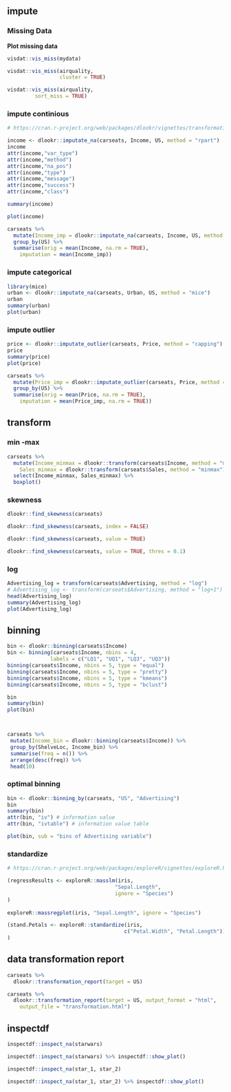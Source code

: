 ## impute


### Missing Data


**Plot missing data**

```r
visdat::vis_miss(mydata)
```



```r
visdat::vis_miss(airquality,
                 cluster = TRUE)
```


```r
visdat::vis_miss(airquality,
         sort_miss = TRUE)
```


### impute continious


```r
# https://cran.r-project.org/web/packages/dlookr/vignettes/transformation.html

income <- dlookr::imputate_na(carseats, Income, US, method = "rpart")
income
attr(income,"var_type")
attr(income,"method")
attr(income,"na_pos")
attr(income,"type")
attr(income,"message")
attr(income,"success")
attr(income,"class")

summary(income)

plot(income)
```



```r
carseats %>%
  mutate(Income_imp = dlookr::imputate_na(carseats, Income, US, method = "knn")) %>%
  group_by(US) %>%
  summarise(orig = mean(Income, na.rm = TRUE),
    imputation = mean(Income_imp))
```


### impute categorical

```r
library(mice)
urban <- dlookr::imputate_na(carseats, Urban, US, method = "mice")
urban 
summary(urban)
plot(urban)
```



### impute outlier

```r
price <- dlookr::imputate_outlier(carseats, Price, method = "capping")
price
summary(price)
plot(price)
```


```r
carseats %>%
  mutate(Price_imp = dlookr::imputate_outlier(carseats, Price, method = "capping")) %>%
  group_by(US) %>%
  summarise(orig = mean(Price, na.rm = TRUE),
    imputation = mean(Price_imp, na.rm = TRUE))
```





## transform


### min -max 

```r
carseats %>% 
  mutate(Income_minmax = dlookr::transform(carseats$Income, method = "minmax"),
    Sales_minmax = dlookr::transform(carseats$Sales, method = "minmax")) %>% 
  select(Income_minmax, Sales_minmax) %>% 
  boxplot()
```


### skewness


```r
dlookr::find_skewness(carseats)

dlookr::find_skewness(carseats, index = FALSE)

dlookr::find_skewness(carseats, value = TRUE)

dlookr::find_skewness(carseats, value = TRUE, thres = 0.1)
```


### log

```r
Advertising_log = transform(carseats$Advertising, method = "log")
# Advertising_log <- transform(carseats$Advertising, method = "log+1")
head(Advertising_log)
summary(Advertising_log)
plot(Advertising_log)
```



## binning

```r
bin <- dlookr::binning(carseats$Income)
bin <- binning(carseats$Income, nbins = 4,
              labels = c("LQ1", "UQ1", "LQ3", "UQ3"))
binning(carseats$Income, nbins = 5, type = "equal")
binning(carseats$Income, nbins = 5, type = "pretty")
binning(carseats$Income, nbins = 5, type = "kmeans")
binning(carseats$Income, nbins = 5, type = "bclust")

bin
summary(bin)
plot(bin)



carseats %>%
 mutate(Income_bin = dlookr::binning(carseats$Income)) %>%
 group_by(ShelveLoc, Income_bin) %>%
 summarise(freq = n()) %>%
 arrange(desc(freq)) %>%
 head(10)

```






### optimal binning

```r
bin <- dlookr::binning_by(carseats, "US", "Advertising")
bin
summary(bin)
attr(bin, "iv") # information value 
attr(bin, "ivtable") # information value table

plot(bin, sub = "bins of Advertising variable")

```


### standardize


```r
# https://cran.r-project.org/web/packages/exploreR/vignettes/exploreR.html

(regressResults <- exploreR::masslm(iris,
                                   "Sepal.Length",
                                   ignore = "Species")
)
 
exploreR::massregplot(iris, "Sepal.Length", ignore = "Species")

(stand.Petals <- exploreR::standardize(iris,
                                      c("Petal.Width", "Petal.Length"))
)
```






## data transformation report


```r
carseats %>%
  dlookr::transformation_report(target = US)

carseats %>%
  dlookr::transformation_report(target = US, output_format = "html", 
    output_file = "transformation.html")

```



## inspectdf

```r
inspectdf::inspect_na(starwars)

inspectdf::inspect_na(starwars) %>% inspectdf::show_plot()

inspectdf::inspect_na(star_1, star_2)

inspectdf::inspect_na(star_1, star_2) %>% inspectdf::show_plot()
```



<!-- References: -->
<!-- Multiple imputation support in Finalfit -->
<!-- https://www.datasurg.net/2019/09/25/multiple-imputation-support-in-finalfit/ -->
<!-- Survival analysis with strata, clusters, frailties and competing risks in in Finalfit -->
<!-- https://www.datasurg.net/2019/09/12/survival-analysis-with-strata-clusters-frailties-and-competing-risks-in-in-finalfit/ -->

















